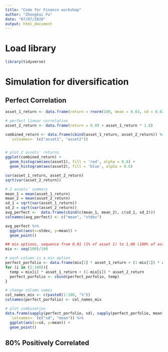 ```yaml
---
title: "Code for Finance workshop"
author: "Zhengkai Fu"
date: "07/07/2020"
output: html_document
---
```

# Load library
```r
library(tidyverse)
```

# Simulation for diversification
## Perfect Correlation
```r
asset_1_return <- data.frame(return = rnorm(100, mean = 0.03, sd = 0.02))

# perfect linear correlation
asset_2_return <- data.frame(return = 0.09 + asset_1_return * 1.8)

combined_return <- data.frame(cbind(asset_1_return, asset_2_return)) %>%
  `colnames<-`(c("asset1", "asset2"))


# plot 2 assets' returns
ggplot(combined_return) +
  geom_histogram(aes(asset1), fill = 'red', alpha = 0.6) +
  geom_histogram(aes(asset2), fill = 'blue', alpha = 0.6)

cor(asset_1_return, asset_2_return)
sqrt(var(asset_2_return))

# 2 assets' summary
mean_1 = mean(asset_1_return)
mean_2 = mean(asset_2_return)
sd_1 = sqrt(var(asset_1_return))
sd_2 = sqrt(var(asset_2_return))
avg_perfect <-  data.frame(cbind(c(mean_1, mean_2), c(sd_1, sd_2)))
colnames(avg_perfect) <- c("mean", "stdev")

avg_perfect %>%
  ggplot(aes(x=stdev, y=mean)) +
  geom_point()

## mix options, sequence from 0.01 (1% of asset 1) to 1.00 (100% of asset 1)
mix <- seq(100)/100

# each column is a mix option
perfect_porfolio <- data.frame(mix[1] * asset_1_return + (1-mix[1]) * asset_2_return)
for (i in (2:100)){
  temp = mix[i] * asset_1_return + (1-mix[i]) * asset_2_return
  perfect_porfolio <- cbind(perfect_porfolio, temp)
}

# change column names
col_names_mix <- c(paste0(1:100, "%"))
colnames(perfect_porfolio) <- col_names_mix

# plot combination
data.frame(sapply(perfect_porfolio, sd), sapply(perfect_porfolio, mean)) %>%
  `colnames<-`(c("sd", "mean")) %>%
  ggplot(aes(x=sd, y=mean)) +
  geom_point()
```

## 80% Positively Correlated
```r
```